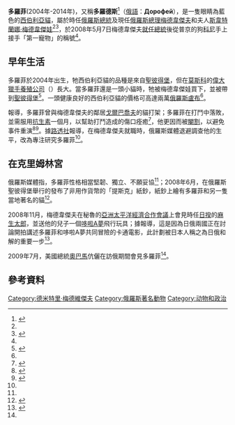 '''多羅菲'''(2004年-2014年)，又稱'''多羅德斯'''<ref name=pravda>{{cite news|title=Dmitry Medvedev’s castrated tomcat comes to the Kremlin|url=http://english.pravda.ru/russia/kremlin/18-03-2008/104543-dmitry_medvedev_kremlin-0/|accessdate=10 January 2013|newspaper=Pravda|date=18 March 2008|archive-date=2015-10-17|archive-url=https://web.archive.org/web/20151017154938/http://english.pravda.ru/russia/kremlin/18-03-2008/104543-dmitry_medvedev_kremlin-0/|dead-url=no}}</ref>（[[俄語|俄語]]：'''Дорофей'''），是一隻眼睛為藍色的[[西伯利亞貓|西伯利亞貓]]，屬於時任[[俄羅斯總統|俄羅斯總統]]及現任[[俄羅斯總理|俄羅斯總理]][[德米特里·阿纳托利耶维奇·梅德韦杰夫|梅德韋傑夫]]和夫人[[斯韋特蘭娜·梅德韋傑娃|斯韋特蘭娜·梅德韋傑娃]]<ref name=pravda/><ref name=banss>{{cite web|title=The Kremlin Cat Dorofei (Colour Point Siberian) |url=http://www.mentobebirmans.com/files/Dorofei_Colour_Point_Siberian.pdf |publisher=Mento Birmans and Siberians |accessdate=10 January 2013 }}{{dead link|date=六月 2017 |bot=InternetArchiveBot }}</ref>，於2008年5月7日梅德韋傑夫[[德米特里·梅德韋傑夫的總統任期|就任總統]]後從普京的狗[[科尼_(狗)|科尼]]手上接手「第一寵物」的稱號<ref name="noviye"/>。

== 早年生活 ==
多羅菲於2004年出生，牠西伯利亞貓的品種是來自[[聖彼得堡|聖彼得堡]]，但在[[莫斯科|莫斯科]]的[[偉大獵手養殖公司|偉大獵手養殖公司]]（{{lang|en|Dorofei}}）長大。當多羅菲還是一頭小貓時，牠被梅德韋傑娃買下，並被帶到[[聖彼得堡|聖彼得堡]]<ref name="reuters20march2008">{{cite news|url=http://blogs.reuters.com/russia/2008/03/20/kremlin-pets-cat-follows-dog/|title=Kremlin pets: cat follows dog|last=Shchedrov|first=Oleg|date=20 March 2008|agency=Reuters|accessdate=5 April 2009|deadurl=yes|archiveurl=https://web.archive.org/web/20080513062057/http://blogs.reuters.com/russia/2008/03/20/kremlin-pets-cat-follows-dog/|archivedate=2008年5月13日}}</ref>。一頭健康良好的西伯利亞貓的價格可高達兩萬[[俄羅斯盧布|俄羅斯盧布]]<ref name="noviye"/>。

{{link-en|最新新聞|Novye Izvestia}}報導，多羅菲曾與梅德韋傑夫的鄰居[[戈爾巴喬夫|戈爾巴喬夫]]的貓打架；多羅菲在打鬥中落敗，並需服用[[抗生素|抗生素]]一個月，以幫助打鬥造成的傷口痊癒<ref name="noviye">{{cite news|url=http://www.newizv.ru/lenta/86577/|title=Назван преемник лабрадора Кони – кот Дорофей|language=ru|date=17 March 2008|publisher=[[Noviye_Izvestiya|Noviye Izvestiya]]|accessdate=16 March 2010|deadurl=yes|archiveurl=https://web.archive.org/web/20101121202140/http://www.newizv.ru/lenta/86577|archivedate=2010年11月21日}}</ref>，他更因而被[[閹割|閹割]]，以避免事件重演<ref name=martin>{{cite news|last=Martin|first=Ben|title=Dmitry Medvedev's cat, the Kremlin coward|url=http://www.telegraph.co.uk/news/worldnews/1581796/Dmitry-Medvedevs-cat-the-Kremlin-coward.html|accessdate=10 January 2013|newspaper=The Telegraph|date=15 March 2008|archive-date=2017-08-26|archive-url=https://web.archive.org/web/20170826054521/http://www.telegraph.co.uk/news/worldnews/1581796/Dmitry-Medvedevs-cat-the-Kremlin-coward.html|dead-url=no}}</ref><ref>{{cite news|url=http://www.mk.ru/editions/daily/article/2008/03/14/50295-preemnikom-koni-stal-dorofey.html|title=Преемником Кони стал Дорофей|language=ru|date=14 March 2008|publisher=[[Moskovsky_Komsomolets|Moskovsky Komsomolets]]|accessdate=16 March 2010|archive-date=2018-02-06|archive-url=https://web.archive.org/web/20180206195732/http://www.mk.ru/editions/daily/article/2008/03/14/50295-preemnikom-koni-stal-dorofey.html|dead-url=no}}</ref>。據[[路透社|路透社]]報導，在梅德韋傑夫就職時，俄羅斯媒體退避調查他的生平，改為專注研究多羅菲<ref name="reuters20march2008"/>。

== 在克里姆林宮 ==
俄羅斯媒體指，多羅菲性格相當堅韌、獨立、不願妥協<ref name=banss/>；2008年6月，​​在俄羅斯聖彼得堡舉行的{{link-en|國際經濟論壇|International Economic Forum}}發布了非用作貨幣的「提斯克」紙鈔，紙鈔上繪有多羅菲和另一隻當地著名的貓<ref name=rt868>{{cite news |title=New money celebrates Medvedev’s moggy |url=http://rt.com/news/prime-time/new-money-celebrates-medvedevs-moggy/ |accessdate=10 January 2013 |newspaper=RT |date=8 June 2008 |deadurl=yes |archiveurl=https://web.archive.org/web/20121120014049/http://rt.com/news/prime-time/new-money-celebrates-medvedevs-moggy/ |archivedate=2012-11-20 }}</ref>。

2008年11月，梅德韋傑夫在秘魯的[[亞洲太平洋經濟合作會議|亞洲太平洋經濟合作會議]]上會見時任[[日揆|日揆]]的[[麻生太郎|麻生太郎]]，並送他的兒子一個[[哆啦A夢|哆啦A夢]]飛行玩具；據報導，這是因為日俄兩國正在討論開拍講述多羅菲和哆啦A夢共同冒險的卡通電影，此計劃被日本人稱之為日俄和解的重要一步<ref>{{cite news|url=http://for-ua.com/world/2008/11/26/104737.html|title=Японцы подарили сыну Медведева робокота|language=ru|date=26 November 2008|publisher=ForUM|accessdate=5 April 2009|archive-date=2016-03-04|archive-url=https://web.archive.org/web/20160304133528/http://for-ua.com/world/2008/11/26/104737.html|dead-url=no}}</ref>。

2009年7月，美國總統[[奧巴馬|奧巴馬]]伉儷在訪俄期間會見多羅菲<ref name=banss/>。

== 參考資料 ==
{{reflist}}

[[Category:德米特里·梅德維傑夫|Category:德米特里·梅德維傑夫]]
[[Category:俄羅斯著名動物|Category:俄羅斯著名動物]]
[[Category:动物和政治|Category:动物和政治]]
